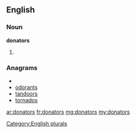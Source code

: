 ==English==

===Noun===
'''donators'''

# {{plural of|[[donator]]}}

===Anagrams===
* {{alphagram|adnoorst}}
* [[odorants#English|odorants]]
* [[tandoors#English|tandoors]]
* [[tornados#English|tornados]]


[[Category:English plurals]]

[[ar:donators]]
[[fr:donators]]
[[mg:donators]]
[[my:donators]]